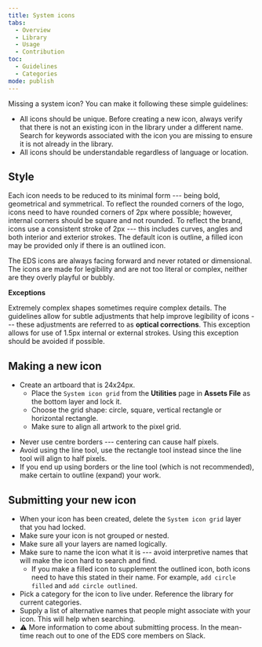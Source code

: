 ```yaml
---
title: System icons
tabs:
  - Overview
  - Library
  - Usage
  - Contribution
toc:
  - Guidelines
  - Categories
mode: publish
---
```


Missing a system icon? You can make it following these simple guidelines:

- All icons should be unique. Before creating a new icon, always verify that there is not an existing icon in the library under a different name. Search for keywords associated with the icon you are missing to ensure it is not already in the library.
- All icons should be understandable regardless of language or location.

## Style

Each icon needs to be reduced to its minimal form --- being bold, geometrical and symmetrical. To reflect the rounded corners of the logo, icons need to have rounded corners of 2px where possible; however, internal corners should be square and not rounded. To reflect the brand, icons use a consistent stroke of 2px --- this includes curves, angles and both interior and exterior strokes. The default icon is outline, a filled icon may be provided only if there is an outlined icon.

The EDS icons are always facing forward and never rotated or dimensional. The icons are made for legibility and are not too literal or complex, neither are they overly playful or bubbly.

**Exceptions**

Extremely complex shapes sometimes require complex details. The guidelines allow for subtle adjustments that help improve legibility of icons --- these adjustments are referred to as **optical corrections**. This exception allows for use of 1.5px internal or external strokes. Using this exception should be avoided if possible.

## Making a new icon

- Create an artboard that is 24x24px.
  - Place the `System icon grid` from the **Utilities** page in **Assets File** as the bottom layer and lock it.
  - Choose the grid shape: circle, square, vertical rectangle or horizontal rectangle.
  - Make sure to align all artwork to the pixel grid.

* Never use centre borders --- centering can cause half pixels.
* Avoid using the line tool, use the rectangle tool instead since the line tool will align to half pixels.
* If you end up using borders or the line tool (which is not recommended), make certain to outline (expand) your work.

## Submitting your new icon

- When your icon has been created, delete the `System icon grid` layer that you had locked.
- Make sure your icon is not grouped or nested.
- Make sure all your layers are named logically.
- Make sure to name the icon what it is --- avoid interpretive names that will make the icon hard to search and find.
  - If you make a filled icon to supplement the outlined icon, both icons need to have this stated in their name. For example, `add circle filled` and `add circle outlined`.
- Pick a category for the icon to live under. Reference the library for current categories.
- Supply a list of alternative names that people might associate with your icon. This will help when searching.
- :warning: More information to come about submitting process. In the mean-time reach out to one of the EDS core members on Slack.
